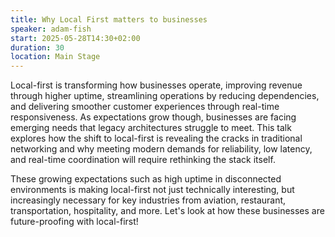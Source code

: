 ```yaml
---
title: Why Local First matters to businesses
speaker: adam-fish
start: 2025-05-28T14:30+02:00
duration: 30
location: Main Stage
---
```


Local-first is transforming how businesses operate, improving revenue through higher uptime, streamlining operations by reducing dependencies, and delivering smoother customer experiences through real-time responsiveness. As expectations grow though, businesses are facing emerging needs that legacy architectures struggle to meet. This talk explores how the shift to local-first is revealing the cracks in traditional networking and why meeting modern demands for reliability, low latency, and real-time coordination will require rethinking the stack itself.

These growing expectations such as high uptime in disconnected environments is making local-first not just technically interesting, but increasingly necessary for key industries from aviation, restaurant, transportation, hospitality, and more. Let's look at how these businesses are future-proofing with local-first!
